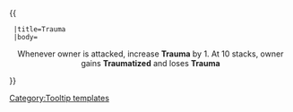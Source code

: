 {{ {{{1|Tooltip hover box}}}
  |title=Trauma
  |body=<center>Whenever owner is attacked, increase '''Trauma''' by 1. At 10 stacks, owner gains '''Traumatized''' and loses '''Trauma'''
</center>
}}<noinclude>[[Category:Tooltip templates]]</noinclude>